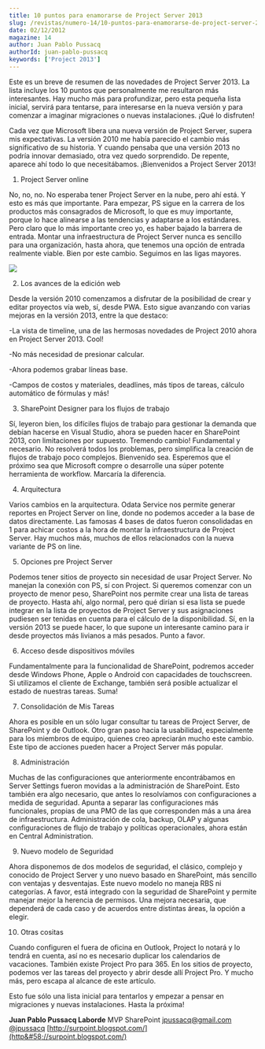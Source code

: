 ```yaml
---
title: 10 puntos para enamorarse de Project Server 2013
slug: /revistas/numero-14/10-puntos-para-enamorarse-de-project-server-2013
date: 02/12/2012
magazine: 14
author: Juan Pablo Pussacq
authorId: juan-pablo-pussacq
keywords: ['Project 2013']
---
```



<ArticleHeader frontmatter={props.pageContext.frontmatter} />



Este es un breve de resumen de las novedades de Project Server 2013. La lista incluye los 10 puntos que personalmente me resultaron más interesantes. Hay mucho más para profundizar, pero esta pequeña lista inicial, servirá para tentarse, para interesarse en la nueva versión y para comenzar a imaginar migraciones o nuevas instalaciones. ¡Qué lo disfruten!

Cada vez que Microsoft libera una nueva versión de Project Server, supera mis expectativas. La versión 2010 me había parecido el cambio más significativo de su historia. Y cuando pensaba que una versión 2013 no podría innovar demasiado, otra vez quedo sorprendido. De repente, aparece ahí todo lo que necesitábamos. ¡Bienvenidos a Project Server 2013!

1. Project Server online

No, no, no. No esperaba tener Project Server en la nube, pero ahí está. Y esto es más que importante. Para empezar, PS sigue en la carrera de los productos más consagrados de Microsoft, lo que es muy importante, porque lo hace alinearse a las tendencias y adaptarse a los estándares. Pero claro que lo más importante creo yo, es haber bajado la barrera de entrada. Montar una infraestructura de Project Server nunca es sencillo para una organización, hasta ahora, que tenemos una opción de entrada realmente viable. Bien por este cambio. Seguimos en las ligas mayores.

![](../../../images/numero14/10-puntos-para-enamorarse-de-project-server-2013/image1.png)

2. Los avances de la edición web

Desde la versión 2010 comenzamos a disfrutar de la posibilidad de crear y editar proyectos vía web, sí, desde PWA. Esto sigue avanzando con varias mejoras en la versión 2013, entre la que destaco:

-La vista de timeline, una de las hermosas novedades de Project 2010 ahora en Project Server 2013. Cool!

-No más necesidad de presionar calcular.

-Ahora podemos grabar líneas base.

-Campos de costos y materiales, deadlines, más tipos de tareas, cálculo automático de fórmulas y más!

3. SharePoint Designer para los flujos de trabajo

Sí, leyeron bien, los difíciles flujos de trabajo para gestionar la demanda que debían hacerse en Visual Studio, ahora se pueden hacer en SharePoint 2013, con limitaciones por supuesto. Tremendo cambio! Fundamental y necesario. No resolverá todos los problemas, pero simplifica la creación de flujos de trabajo poco complejos. Bienvenido sea. Esperemos que el próximo sea que Microsoft compre o desarrolle una súper potente herramienta de workflow. Marcaría la diferencia.

4. Arquitectura

Varios cambios en la arquitectura. Odata Service nos permite generar reportes en Project Server on line, donde no podemos acceder a la base de datos directamente. Las famosas 4 bases de datos fueron consolidadas en 1 para achicar costos a la hora de montar la infraestructura de Project Server. Hay muchos más, muchos de ellos relacionados con la nueva variante de PS on line.

5. Opciones pre Project Server

Podemos tener sitios de proyecto sin necesidad de usar Project Server. No manejan la conexión con PS, sí con Project. Si queremos comenzar con un proyecto de menor peso, SharePoint nos permite crear una lista de tareas de proyecto. Hasta ahí, algo normal, pero qué dirían si esa lista se puede integrar en la lista de proyectos de Project Server y sus asignaciones pudiesen ser tenidas en cuenta para el cálculo de la disponibilidad. Sí, en la versión 2013 se puede hacer, lo que supone un interesante camino para ir desde proyectos más livianos a más pesados. Punto a favor.

6. Acceso desde dispositivos móviles

Fundamentalmente para la funcionalidad de SharePoint, podremos acceder desde Windows Phone, Apple o Android con capacidades de touchscreen. Si utilizamos el cliente de Exchange, también será posible actualizar el estado de nuestras tareas. Suma!

7. Consolidación de Mis Tareas

Ahora es posible en un sólo lugar consultar tu tareas de Project Server, de SharePoint y de Outlook. Otro gran paso hacia la usabilidad, especialmente para los miembros de equipo, quienes creo apreciarán mucho este cambio. Este tipo de acciones pueden hacer a Project Server más popular.

8. Administración

Muchas de las configuraciones que anteriormente encontrábamos en Server Settings fueron movidas a la administración de SharePoint. Esto también era algo necesario, que antes lo resolvíamos con configuraciones a medida de seguridad. Apunta a separar las configuraciones más funcionales, propias de una PMO de las que corresponden más a una área de infraestructura. Administración de cola, backup, OLAP y algunas configuraciones de flujo de trabajo y políticas operacionales, ahora están en Central Administration.

9. Nuevo modelo de Seguridad

Ahora disponemos de dos modelos de seguridad, el clásico, complejo y conocido de Project Server y uno nuevo basado en SharePoint, más sencillo con ventajas y desventajas. Este nuevo modelo no maneja RBS ni categorías. A favor, está integrado con la seguridad de SharePoint y permite manejar mejor la herencia de permisos. Una mejora necesaria, que dependerá de cada caso y de acuerdos entre distintas áreas, la opción a elegir.

10. Otras cositas

Cuando configuren el fuera de oficina en Outlook, Project lo notará y lo tendrá en cuenta, así no es necesario duplicar los calendarios de vacaciones. También existe Project Pro para 365. En los sitios de proyecto, podemos ver las tareas del proyecto y abrir desde allí Project Pro. Y mucho más, pero escapa al alcance de este artículo.

Esto fue sólo una lista inicial para tentarlos y empezar a pensar en migraciones y nuevas instalaciones. Hasta la próxima!



**Juan Pablo Pussacq Laborde**
MVP SharePoint
[jpussacq@gmail.com](mailto&#58;jpussacq@gmail.com)
[@jpussacq](http&#58;//twitter.com/jpussacq)
[http://surpoint.blogspot.com/](http&#58;//surpoint.blogspot.com/)

